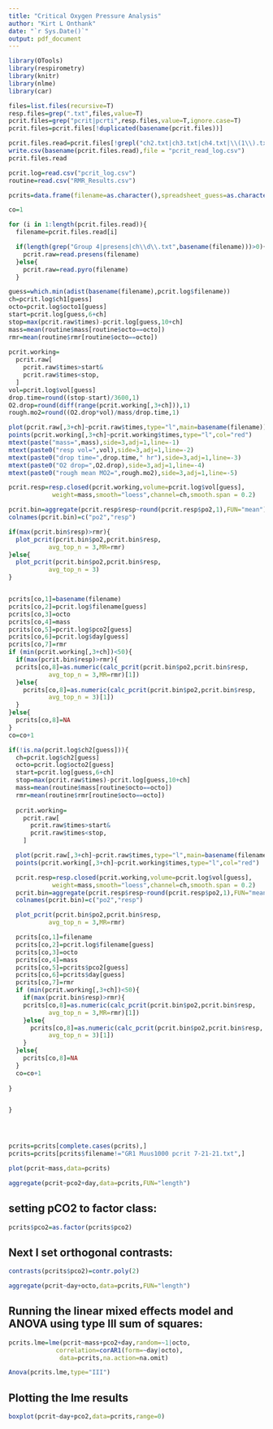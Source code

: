 ```yaml
---
title: "Critical Oxygen Pressure Analysis"
author: "Kirt L Onthank"
date: "`r Sys.Date()`"
output: pdf_document
---
```


```r
library(OTools)
library(respirometry)
library(knitr)
library(nlme)
library(car)
```

```r
files=list.files(recursive=T)
resp.files=grep(".txt",files,value=T)
pcrit.files=grep("pcrit|pcrti",resp.files,value=T,ignore.case=T)
pcrit.files=pcrit.files[!duplicated(basename(pcrit.files))]

pcrit.files.read=pcrit.files[!grepl("ch2.txt|ch3.txt|ch4.txt|\\(1\\).txt",pcrit.files)]
write.csv(basename(pcrit.files.read),file = "pcrit_read_log.csv")
pcrit.files.read
```


```r
pcrit.log=read.csv("pcrit_log.csv")
routine=read.csv("RMR_Results.csv")
```


```r
pcrits=data.frame(filename=as.character(),spreadsheet_guess=as.character(),octo=as.character(),mass=as.numeric(),pco2=as.numeric(),day=as.numeric(),rmr=as.numeric(),pcrit=as.numeric())

```


```r
co=1

for (i in 1:length(pcrit.files.read)){
  filename=pcrit.files.read[i]  

  if(length(grep("Group 4|presens|ch\\d\\.txt",basename(filename)))>0){
    pcrit.raw=read.presens(filename)
  }else{
    pcrit.raw=read.pyro(filename)
  }

guess=which.min(adist(basename(filename),pcrit.log$filename))  
ch=pcrit.log$ch1[guess]
octo=pcrit.log$octo1[guess]
start=pcrit.log[guess,6+ch]
stop=max(pcrit.raw$times)-pcrit.log[guess,10+ch]
mass=mean(routine$mass[routine$octo==octo])
rmr=mean(routine$rmr[routine$octo==octo])
  
pcrit.working=
  pcrit.raw[
    pcrit.raw$times>start&
    pcrit.raw$times<stop,
  ]
vol=pcrit.log$vol[guess]
drop.time=round((stop-start)/3600,1)
O2.drop=round(diff(range(pcrit.working[,3+ch])),1)
rough.mo2=round((O2.drop*vol)/mass/drop.time,1)

plot(pcrit.raw[,3+ch]~pcrit.raw$times,type="l",main=basename(filename))
points(pcrit.working[,3+ch]~pcrit.working$times,type="l",col="red")
mtext(paste("mass=",mass),side=3,adj=1,line=-1)
mtext(paste0("resp vol=",vol),side=3,adj=1,line=-2)
mtext(paste0("drop time=",drop.time," hr"),side=3,adj=1,line=-3)
mtext(paste0("O2 drop=",O2.drop),side=3,adj=1,line=-4)
mtext(paste0("rough mean MO2=",rough.mo2),side=3,adj=1,line=-5)

pcrit.resp=resp.closed(pcrit.working,volume=pcrit.log$vol[guess],
            weight=mass,smooth="loess",channel=ch,smooth.span = 0.2)

pcrit.bin=aggregate(pcrit.resp$resp~round(pcrit.resp$po2,1),FUN="mean")
colnames(pcrit.bin)=c("po2","resp")

if(max(pcrit.bin$resp)>rmr){
  plot_pcrit(pcrit.bin$po2,pcrit.bin$resp,
           avg_top_n = 3,MR=rmr)   
}else{
  plot_pcrit(pcrit.bin$po2,pcrit.bin$resp,
           avg_top_n = 3)
}


pcrits[co,1]=basename(filename)
pcrits[co,2]=pcrit.log$filename[guess]
pcrits[co,3]=octo
pcrits[co,4]=mass
pcrits[co,5]=pcrit.log$pco2[guess]
pcrits[co,6]=pcrit.log$day[guess]
pcrits[co,7]=rmr
if (min(pcrit.working[,3+ch])<50){
  if(max(pcrit.bin$resp)>rmr){
  pcrits[co,8]=as.numeric(calc_pcrit(pcrit.bin$po2,pcrit.bin$resp,
           avg_top_n = 3,MR=rmr)[1])
  }else{
    pcrits[co,8]=as.numeric(calc_pcrit(pcrit.bin$po2,pcrit.bin$resp,
           avg_top_n = 3)[1])
  }
}else{
  pcrits[co,8]=NA
}
co=co+1

if(!is.na(pcrit.log$ch2[guess])){
  ch=pcrit.log$ch2[guess]
  octo=pcrit.log$octo2[guess]
  start=pcrit.log[guess,6+ch]
  stop=max(pcrit.raw$times)-pcrit.log[guess,10+ch]
  mass=mean(routine$mass[routine$octo==octo])
  rmr=mean(routine$rmr[routine$octo==octo])
  
  pcrit.working=
    pcrit.raw[
      pcrit.raw$times>start&
      pcrit.raw$times<stop,
    ]

  plot(pcrit.raw[,3+ch]~pcrit.raw$times,type="l",main=basename(filename))
  points(pcrit.working[,3+ch]~pcrit.working$times,type="l",col="red")

  pcrit.resp=resp.closed(pcrit.working,volume=pcrit.log$vol[guess],
            weight=mass,smooth="loess",channel=ch,smooth.span = 0.2)
  pcrit.bin=aggregate(pcrit.resp$resp~round(pcrit.resp$po2,1),FUN="mean")
  colnames(pcrit.bin)=c("po2","resp")

  plot_pcrit(pcrit.bin$po2,pcrit.bin$resp,
           avg_top_n = 3,MR=rmr) 

  pcrits[co,1]=filename
  pcrits[co,2]=pcrit.log$filename[guess]
  pcrits[co,3]=octo
  pcrits[co,4]=mass
  pcrits[co,5]=pcrits$pco2[guess]
  pcrits[co,6]=pcrits$day[guess]
  pcrits[co,7]=rmr
  if (min(pcrit.working[,3+ch])<50){
    if(max(pcrit.bin$resp)>rmr){
    pcrits[co,8]=as.numeric(calc_pcrit(pcrit.bin$po2,pcrit.bin$resp,
           avg_top_n = 3,MR=rmr)[1])
    }else{
      pcrits[co,8]=as.numeric(calc_pcrit(pcrit.bin$po2,pcrit.bin$resp,
           avg_top_n = 3)[1])
    }
  }else{
    pcrits[co,8]=NA
  }
  co=co+1
  
}


}





```


```r
pcrits=pcrits[complete.cases(pcrits),]
pcrits=pcrits[pcrits$filename!="GR1 Muus1000 pcrit 7-21-21.txt",]
```


```r
plot(pcrit~mass,data=pcrits)
```


```r
aggregate(pcrit~pco2+day,data=pcrits,FUN="length")
```

## setting pCO2 to factor class:
```r
pcrits$pco2=as.factor(pcrits$pco2)
```

## Next I set orthogonal contrasts:
```r
contrasts(pcrits$pco2)=contr.poly(2) 
```

```r
aggregate(pcrit~day+octo,data=pcrits,FUN="length")
```


## Running the linear mixed effects model and ANOVA using type III sum of squares:
```r
pcrits.lme=lme(pcrit~mass+pco2+day,random=~1|octo,
             correlation=corAR1(form=~day|octo),
              data=pcrits,na.action=na.omit)

Anova(pcrits.lme,type="III")
```
## Plotting the lme results


```r
boxplot(pcrit~day+pco2,data=pcrits,range=0)
```


